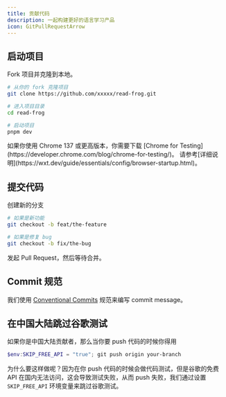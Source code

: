```yaml
---
title: 贡献代码
description: 一起构建更好的语言学习产品
icon: GitPullRequestArrow
---
```


## 启动项目

Fork 项目并克隆到本地。

```bash
# 从你的 fork 克隆项目
git clone https://github.com/xxxxx/read-frog.git

# 进入项目目录
cd read-frog

# 启动项目
pnpm dev
```

<Callout title="如果你使用 Chrome 137 或更高版本">
  如果你使用 Chrome 137 或更高版本，你需要下载 [Chrome for
  Testing](https://developer.chrome.com/blog/chrome-for-testing/)。
  请参考[详细说明](https://wxt.dev/guide/essentials/config/browser-startup.html)。
</Callout>

## 提交代码

创建新的分支

```bash
# 如果是新功能
git checkout -b feat/the-feature

# 如果是修复 bug
git checkout -b fix/the-bug
```

发起 Pull Request，然后等待合并。

## Commit 规范

我们使用 [Conventional Commits](https://www.conventionalcommits.org/) 规范来编写 commit message。

## 在中国大陆跳过谷歌测试

如果你是中国大陆贡献者，那么当你要 push 代码的时候你得用

```powershell
$env:SKIP_FREE_API = "true"; git push origin your-branch
```

为什么要这样做呢？因为在你 push 代码的时候会做代码测试，但是谷歌的免费 API 在国内无法访问，这会导致测试失败，从而 push 失败，我们通过设置 `SKIP_FREE_API` 环境变量来跳过谷歌测试。
